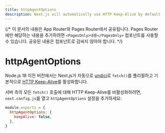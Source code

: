 ```yaml
---
title: httpAgentOptions
description: Next.js will automatically use HTTP Keep-Alive by default. Learn more about how to disable HTTP Keep-Alive here.
---
```


{/* 이 문서의 내용은 App Router와 Pages Router에서 공유됩니다. Pages Router에만 해당하는 내용을 추가하려면 `<PagesOnly>내용</PagesOnly>` 컴포넌트를 사용할 수 있습니다. 공유된 내용은 컴포넌트로 감싸지 않아야 합니다. */}

# httpAgentOptions

Node.js 18 이전 버전에서는 Next.js가 자동으로 [undici](/docs/architecture/supported-browsers#polyfills)로 `fetch()`를 폴리필하고 기본적으로 [HTTP Keep-Alive](https://developer.mozilla.org/docs/Web/HTTP/Headers/Keep-Alive)를 활성화합니다.

서버 측의 모든 `fetch()` 호출에 대해 HTTP Keep-Alive를 비활성화하려면, `next.config.js`를 열고 `httpAgentOptions` 설정을 추가하세요:

```js filename="next.config.js"
module.exports = {
  httpAgentOptions: {
    keepAlive: false,
  },
}
```
